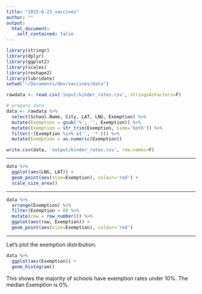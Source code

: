 ```yaml
---
title: "2015-6-23_vaccines"
author: ""
output:
  html_document:
    self_contained: false
---
```


```r
library(stringr)
library(dplyr)
library(ggplot2)
library(scales)
library(reshape2)
library(lubridate)
setwd("~/Documents/dev/vaccines/data")
```

```r
rawdata <- read.csv('input/kinder_rates.csv', stringsAsFactors=F)

# prepare data
data <- rawdata %>%
  select(School.Name, City, LAT, LNG, Exemption) %>%
  mutate(Exemption = gsub('%', '', Exemption)) %>%
  mutate(Exemption = str_trim(Exemption, side='both')) %>%
  filter(!(Exemption %in% c('', '*'))) %>%
  mutate(Exemption = as.numeric(Exemption))

write.csv(data, 'output/kinder_rates.csv', row.names=F)
```

****
```r
data %>%
  ggplot(aes(LNG, LAT)) +
  geom_point(aes(size=Exemption), colour='red') +
  scale_size_area()
```

****
```r
data %>%
  arrange(Exemption) %>%
  filter(Exemption > 0) %>%
  mutate(row = row_number()) %>%
  ggplot(aes(row, Exemption)) +
  geom_point(aes(size=Exemption), colour='red')
```

****
Let's plot the exemption distribution.
```r
data %>%
  ggplot(aes(Exemption)) +
  geom_histogram()
```
This shows the majority of schools have exemption rates under 10%. The median Exemption is 0%.
